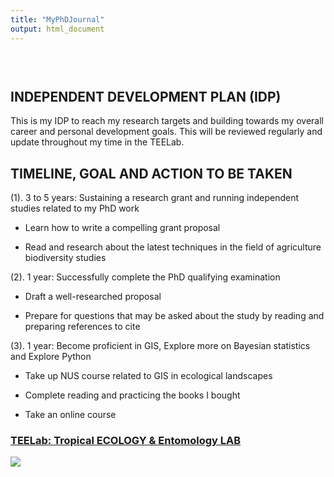 ```yaml
---
title: "MyPhDJournal"
output: html_document
---
```


<style type="text/css">
.title {
  display: none;
}

#getting-started img {
  margin-right: 10px;
}

</style>

<div class="row" style="padding-top: 30px;">
<div class="col-sm-6">

# **INDEPENDENT DEVELOPMENT PLAN (IDP)**

This is my IDP to reach my research targets and building towards my overall career and personal development goals. This will be reviewed regularly and update throughout my time in the TEELab.

## TIMELINE, GOAL AND ACTION TO BE TAKEN 

(1). 3 to 5 years: Sustaining a research grant and running independent studies related to my PhD work 

- Learn how to write a compelling grant proposal

-	Read and research about the latest techniques in the field of agriculture biodiversity studies

(2). 1 year: Successfully complete the PhD qualifying examination

-	Draft a well-researched proposal 

-	Prepare for questions that may be asked about the study by reading and preparing references to cite 

(3). 1 year: Become proficient in GIS, Explore more on Bayesian statistics and Explore Python

-	Take up NUS course related to GIS in ecological landscapes

-	Complete reading and practicing the books I bought 

-	Take an online course 

</div>
<div class="col-sm-6">

### [TEELab: Tropical ECOLOGY & Entomology LAB](https://teelabntu.wixsite.com/home)

<a href = "https://teelabntu.wixsite.com/home">
![](images/logo.png)
</a>
</div>

